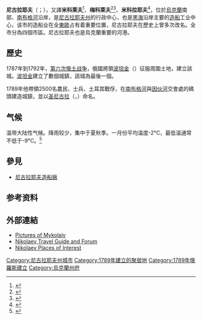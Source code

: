 {{Expand language|1=en|2=uk|time=2022-03-24T09:36:49+00:00}}
{{Coord|46|58|N|32|0|E|region:UA_type:city(514,000)|display=title}}
{{NoteTA
|G1=地名
}}
{{Infobox settlement
|name                   = 尼古拉耶夫 / 米科萊夫
|native_name            = {{native_name|uk|Миколаїв}}<br />{{native_name|ru|Николаев}}
|image_skyline          = Prospekt Lenina (Mykolaiv).jpg
|imagesize              = 
|image_caption          = 尼古拉耶夫的列寧大道
|image_flag             = Flag of Mykolaiv.svg
|flag_size              = 115px
|image_shield           = Coat of arms of Nikolayev.svg
|shield_size            = 85px
|nickname               = City of shipbuilders
|pushpin_map            = Ukraine
|pushpin_label_position = 
|pushpin_map_caption    = 尼古拉耶夫在乌克兰的位置
|subdivision_type       = [[國家列表|國家]]
|subdivision_name       = {{UKR}}
|subdivision_type1      = [[州_(烏克蘭)|州]]
|subdivision_name1      = [[尼古拉耶夫州|尼古拉耶夫州]]
|subdivision_type2      = [[区_(乌克兰)|区]]
|subdivision_name2      = [[尼古拉耶夫區|尼古拉耶夫區]]
|established_title      = 建立
|established_date       = 1789年
|established_title1     = 城市地位
|established_date1      = 1789年
|leader_title           = [[市長|市長]]
|leader_name            = Volodymyr Chaika
|area_total_km2         = 259.83
|population_as_of       = 2021
|population_total       = 476,101
|population_density_km2 = 1959

|timezone               = [[Eastern_European_Time|EET]]
|utc_offset             = +2
|timezone_DST           = [[Eastern_European_Summer_Time|EEST]]
|utc_offset_DST         = +3

|postal_code_type       = [[郵政編碼|郵政編碼]]
|postal_code            = 54000
|area_code              = +380 512
|blank_name             = 車牌號
|blank_info             = BE
|website                = [http://mykolayiv.osp-ua.info/ mykolayiv.osp-ua.info]
}}
'''尼古拉耶夫'''（{{lang-uk|Миколаїв}}；{{lang-ru|Николаев}}），又譯'''米科萊夫'''<ref>{{Cite web |title=米科萊夫(尼古拉耶夫、維爾諾列寧斯克)-Mykolaiv(Nikolayev、Vernoleninsk) |url=https://terms.naer.edu.tw/detail/17902450/ |access-date=2022-06-19 |work=terms.naer.edu.tw |archive-date=2022-06-19 |archive-url=https://web.archive.org/web/20220619144743/https://terms.naer.edu.tw/detail/17902450/ }}</ref>、'''梅科萊夫'''<ref>{{Cite web |title=梅科萊夫省(尼古拉耶夫省)-Mykolaivska Oblast (Nikolayev Oblast) |url=https://terms.naer.edu.tw/detail/3005701/ |access-date=2022-04-18 |work=terms.naer.edu.tw |archive-date=2022-04-26 |archive-url=https://web.archive.org/web/20220426133434/https://terms.naer.edu.tw/detail/3005701/ }}</ref><ref>{{Cite web|title=侵略行動不止烏克蘭：俄羅斯曝下一階段將解放東歐摩爾多瓦分離地區「德涅斯特河沿岸」|url=https://www.thenewslens.com/article/165893|access-date=2022-04-26|archive-date=2022-06-17|archive-url=https://web.archive.org/web/20220617081532/https://www.thenewslens.com/article/165893}}</ref>、'''米科拉耶夫'''<ref>{{cite news |author1=Gaby Ochsenbein |title=与一对乌克兰母女生活在一起 |url=https://www.swissinfo.ch/chi/society/%E4%B8%8E%E4%B8%80%E5%AF%B9%E4%B9%8C%E5%85%8B%E5%85%B0%E6%AF%8D%E5%A5%B3%E7%94%9F%E6%B4%BB%E5%9C%A8%E4%B8%80%E8%B5%B7/47544768 |accessdate=2022-05-16 |work=Swissinfo |date=2022-04-29 |language=zh-Hans |archive-date=2022-06-19 |archive-url=https://web.archive.org/web/20220619062212/https://www.swissinfo.ch/chi/society/%E4%B8%8E%E4%B8%80%E5%AF%B9%E4%B9%8C%E5%85%8B%E5%85%B0%E6%AF%8D%E5%A5%B3%E7%94%9F%E6%B4%BB%E5%9C%A8%E4%B8%80%E8%B5%B7/47544768 }}</ref>，位於[[烏克蘭|烏克蘭]]南部、[[南布格河|南布格河]]沿岸，是[[尼古拉耶夫州|尼古拉耶夫州]]的行政中心，也是[[黑海|黑海]]沿岸主要的[[造船|造船]]工业中心，该市的造船业在全[[東歐|東歐]]占有着重要位置，尼古拉耶夫在歷史上曾多次改名。全市分為四個市區。尼古拉耶夫也是烏克蘭重要的河港。

== 歷史 ==
1787年到1792年，[[第六次俄土战争|第六次俄土战争]]，俄國將領[[波坦金|波坦金]]（{{lang-ru|Григорий Александрович Потёмкин}}）征服周圍土地，建立該城。[[波坦金|波坦金]]建立了數個城鎮，該城為最後一個。

1789年他帶領2500名農民、士兵、土耳其戰俘，在[[南布格河|南布格河]]與[[因古爾河|因伙河]]交會處的碼頭建造城鎮，並以[[圣尼古拉|圣尼古拉]]（{{lang-ru|Николай Чудотворец|Nikolai Chudotvorets}}，{{lang-uk|Миколай Чудотворець|Mykolai Chudotvorets'}}）命名。

== 气候 ==
温带大陆性气候。降雨较少，集中于夏秋季。一月份平均温度-2°C，最低温通常不低于-9°C。<ref>{{Cite web|title=Climate and Average Weather Year Round in Mykolayiv|url=https://weatherspark.com/y/97047/Average-Weather-in-Mykolayiv-Ukraine-Year-Round|access-date=2022-03-24|archive-date=2022-06-14|archive-url=https://web.archive.org/web/20220614215648/https://weatherspark.com/y/97047/Average-Weather-in-Mykolayiv-Ukraine-Year-Round}}</ref>

== 參見 ==
*[[尼古拉耶夫造船廠|尼古拉耶夫造船廠]]

== 参考资料 ==
{{Reflist}}

== 外部連結 ==
{{Wiktionary}}
{{Commons category|Mykolaiv}}
* [http://www.mapofukraine.net/nikolaev/mykolaiv-ukraine.html Pictures of Mykolaiv] {{Wayback|url=http://www.mapofukraine.net/nikolaev/mykolaiv-ukraine.html |date=20120313170207 }}
* [https://web.archive.org/web/20141026231609/http://www.nikolaev.travel/ Nikolaev Travel Guide and Forum]
* [http://ukrainetrek.com/nikolaev-city Nikolaev Places of Interest] {{Wayback|url=http://ukrainetrek.com/nikolaev-city |date=20111230010601 }}

{{烏克蘭英雄城市}}
{{Authority control}}

{{DEFAULTSORT:Миколаїв}}
[[Category:尼古拉耶夫州城市|Category:尼古拉耶夫州城市]]
[[Category:1789年建立的聚居地|Category:1789年建立的聚居地]]
[[Category:1789年俄羅斯建立|Category:1789年俄羅斯建立]]
[[Category:烏克蘭州府|Category:烏克蘭州府]]